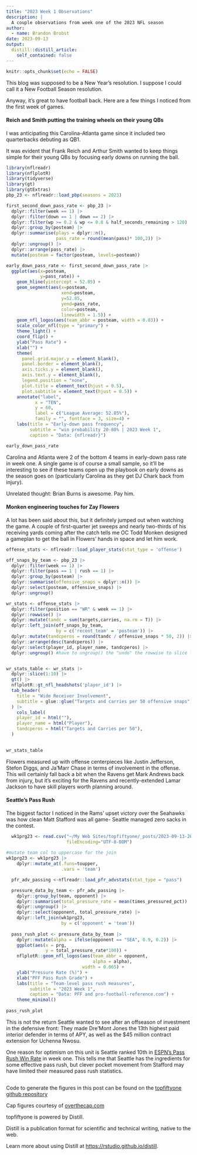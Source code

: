 ```yaml
---
title: "2023 Week 1 Observations"
description: |
  A couple observations from week one of the 2023 NFL season
author:
  - name: Brandon Brobst
date: 2023-09-13
output:
  distill::distill_article:
    self_contained: false
---
```


```r
knitr::opts_chunk$set(echo = FALSE)
```

This blog was supposed to be a New Year's resolution. I suppose I could call it a New Football Season resolution.

Anyway, it's great to have football back. Here are a few things I noticed from the first week of games.

#### Reich and Smith putting the training wheels on their young QBs

I was anticipating this Carolina-Atlanta game since it included two quarterbacks debuting as QB1.

It was evident that Frank Reich and Arthur Smith wanted to keep things simple for their young QBs by focusing early downs on running the ball.

```r
library(nflreadr)
library(nflplotR)
library(tidyverse)
library(gt)
library(gtExtras)
pbp_23 <- nflreadr::load_pbp(seasons = 2023)

first_second_down_pass_rate <- pbp_23 |> 
  dplyr::filter(week == 1) |> 
  dplyr::filter(down == 1 | down == 2) |> 
  dplyr::filter(wp >= 0.2 & wp <= 0.8 & half_seconds_remaining > 120) |> 
  dplyr::group_by(posteam) |> 
  dplyr::summarise(plays = dplyr::n(),
                   pass_rate = round(mean(pass)* 100,2)) |>
  dplyr::ungroup() |> 
  dplyr::arrange(pass_rate) |> 
  mutate(posteam = factor(posteam, levels=posteam))

early_down_pass_rate <- first_second_down_pass_rate |>
  ggplot(aes(x=posteam,
             y=pass_rate)) +
    geom_hline(yintercept = 52.85) +
    geom_segment(aes(x=posteam,
                     xend=posteam,
                     y=52.85,
                     yend=pass_rate,
                     color=posteam,
                     linewidth = 1.5)) +
    geom_nfl_logos(aes(team_abbr = posteam, width = 0.03)) +
    scale_color_nfl(type = "primary") +
    theme_light() +
    coord_flip() +
    ylab("Pass Rate") +
    xlab("") +
    theme(
      panel.grid.major.y = element_blank(),
      panel.border = element_blank(),
      axis.ticks.y = element_blank(),
      axis.text.y = element_blank(),
      legend.position = "none",
      plot.title = element_text(hjust = 0.5),
      plot.subtitle = element_text(hjust = 0.5)) +
    annotate("label",
           x = "TEN",
           y = 60,
           label = c("League Average: 52.85%"),
           family = "", fontface = 3, size=4) +
    labs(title = "Early-down pass frequency",
         subtitle = "win probability 20-80% | 2023 Week 1",
         caption = "Data: {nflreadr}")

early_down_pass_rate
```

Carolina and Atlanta were 2 of the bottom 4 teams in early-down pass rate in week one. A single game is of course a small sample, so it'll be interesting to see if these teams open up the playbook on early downs as the season goes on (particularly Carolina as they get DJ Chark back from injury).

Unrelated thought: Brian Burns is awesome. Pay him.

#### Monken engineering touches for Zay Flowers

A lot has been said about this, but it definitely jumped out when watching the game. A couple of first-quarter jet sweeps and nearly two-thirds of his receiving yards coming after the catch tells me OC Todd Monken designed a gameplan to get the ball in Flowers' hands in space and let him work.

``` r
 
offense_stats <- nflreadr::load_player_stats(stat_type = 'offense')

off_snaps_by_team <- pbp_23 |> 
  dplyr::filter(week == 1) |> 
  dplyr::filter(pass == 1 | rush == 1) |> 
  dplyr::group_by(posteam) |> 
  dplyr::summarise(offensive_snaps = dplyr::n()) |> 
  dplyr::select(posteam, offensive_snaps) |> 
  dplyr::ungroup()

wr_stats <- offense_stats |> 
  dplyr::filter(position == "WR" & week == 1) |> 
  dplyr::rowwise() |> 
  dplyr::mutate(tandc = sum(targets,carries, na.rm = T)) |> 
  dplyr::left_join(off_snaps_by_team,
                   by = c('recent_team' = 'posteam')) |> 
  dplyr::mutate(tandcperos = round(tandc / offensive_snaps * 50, 2)) |> 
  dplyr::arrange(desc(tandcperos)) |> 
  dplyr::select(player_id, player_name, tandcperos) |> 
  dplyr::ungroup() #have to ungroup() the "undo" the rowwise to slice later


wr_stats_table <- wr_stats |> 
  dplyr::slice(1:10) |> 
  gt() |> 
  nflplotR::gt_nfl_headshots('player_id') |> 
  tab_header(
    title = "Wide Receiver Involvement",
    subtitle = glue::glue("Targets and carries per 50 offensive snaps")
  ) |> 
    cols_label(
    player_id = html(""),
    player_name = html("Player"),
    tandcperos = html("Targets and Carries per 50"),
  )
  

wr_stats_table
```

Flowers measured up with offense centerpieces like Justin Jefferson, Stefon Diggs, and Ja'Marr Chase in terms of involvement in the offense. This will certainly fall back a bit when the Ravens get Mark Andrews back from injury, but it's exciting for the Ravens and recently-extended Lamar Jackson to have skill players worth planning around.

#### Seattle's Pass Rush

The biggest factor I noticed in the Rams' upset victory over the Seahawks was how clean Matt Stafford was all game- Seattle managed zero sacks in the contest.

```r
  wk1prg23 <- read.csv("~/My Web Sites/topfiftyone/_posts/2023-09-13-2023-week-1-observations/data/wk1prg23.csv",
                       fileEncoding="UTF-8-BOM")
  
#mutate team col to uppercase for the join
wk1prg23 <- wk1prg23 |> 
    dplyr::mutate_at(.funs=toupper,
                     .vars = 'team')

  pfr_adv_passing <-nflreadr::load_pfr_advstats(stat_type = "pass")

  pressure_data_by_team <- pfr_adv_passing |> 
    dplyr::group_by(team, opponent) |> 
    dplyr::summarise(total_pressure_rate = mean(times_pressured_pct)) |> 
    dplyr::ungroup() |> 
    dplyr::select(opponent, total_pressure_rate) |> 
    dplyr::left_join(wk1prg23,
                     by = c('opponent' = 'team'))
  
  pass_rush_plot <- pressure_data_by_team |>
    dplyr::mutate(alpha = ifelse(opponent == "SEA", 0.9, 0.2)) |> 
    ggplot(aes(x = prg,
               y = total_pressure_rate*100)) +
    nflplotR::geom_nfl_logos(aes(team_abbr = opponent,
                                 alpha = alpha),
                             width = 0.065) +
    ylab("Pressure Rate (%)") +
    xlab("PFF Pass Rush Grade") +
    labs(title = "Team-level pass rush measures",
         subtitle = "2023 Week 1",
         caption = "Data: PFF and pro-football-reference.com") +
    theme_minimal()
    
pass_rush_plot
```

This is not the return Seattle wanted to see after an offseason of investment in the defensive front: They made Dre'Mont Jones the 13th highest paid interior defender in terms of APY, as well as the $45 million contract extension for Uchenna Nwosu.

One reason for optimism on this unit is Seattle ranked 10th in [ESPN's Pass Rush Win Rate](https://www.espn.com/nfl/story/_/id/38356170/2023-nfl-pass-rush-run-stop-blocking-win-rate-rankings-top-players-teams) in week one. This tells me that Seattle has the ingredients for some effective pass rush, but clever pocket movement from Stafford may have limited their measured pass rush statistics.

## {.appendix}

Code to generate the figures in this post can be found on the [topfiftyone github repository](https://github.com/bdbrobst/topfiftyone)

Cap figures courtesy of [overthecap.com](https://overthecap.com/)

topfiftyone is powered by Distill.

Distill is a publication format for scientific and technical writing, native to the web.

Learn more about using Distill at <https://rstudio.github.io/distill>.
